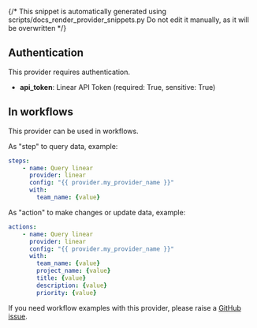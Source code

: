 {/* This snippet is automatically generated using scripts/docs_render_provider_snippets.py 
Do not edit it manually, as it will be overwritten */}

## Authentication
This provider requires authentication.
- **api_token**: Linear API Token (required: True, sensitive: True)


## In workflows

This provider can be used in workflows.


As "step" to query data, example:
```yaml
steps:
    - name: Query linear
      provider: linear
      config: "{{ provider.my_provider_name }}"
      with:
        team_name: {value}  
```


As "action" to make changes or update data, example:
```yaml
actions:
    - name: Query linear
      provider: linear
      config: "{{ provider.my_provider_name }}"
      with:
        team_name: {value}  
        project_name: {value}  
        title: {value}  
        description: {value}  
        priority: {value}  
```



If you need workflow examples with this provider, please raise a [GitHub issue](https://github.com/keephq/keep/issues).
